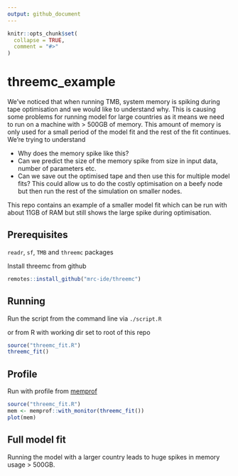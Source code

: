 ```yaml
---
output: github_document
---
```


<!-- README.md is generated from README.Rmd. Please edit that file -->

```r
knitr::opts_chunk$set(
  collapse = TRUE,
  comment = "#>"
)
```

# threemc_example

We've noticed that when running TMB, system memory is spiking during tape optimisation and we would like to understand why. This is causing some problems for running model for large countries as it means we need to run on a machine with > 500GB of memory. This amount of memory is only used for a small period of the model fit and the rest of the fit continues. We're trying to understand

* Why does the memory spike like this?
* Can we predict the size of the memory spike from size in input data, number of parameters etc.
* Can we save out the optimised tape and then use this for multiple model fits? This could allow us to do the costly optimisation on a beefy node but then run the rest of the simulation on smaller nodes.

This repo contains an example of a smaller model fit which can be run with about 11GB of RAM but still shows the large spike during optimisation.

## Prerequisites

`readr`, `sf`, `TMB` and `threemc` packages

Install threemc from github
```r
remotes::install_github("mrc-ide/threemc")
```

## Running

Run the script from the command line via `./script.R`

or from R with working dir set to root of this repo
```r
source("threemc_fit.R")
threemc_fit()
```

## Profile

Run with profile from [memprof](https://github.com/mrc-ide/memprof)

```r
source("threemc_fit.R")
mem <- memprof::with_monitor(threemc_fit())
plot(mem)
```
## Full model fit

Running the model with a larger country leads to huge spikes in memory usage > 500GB.

